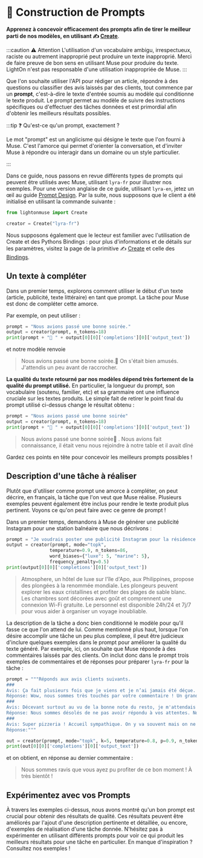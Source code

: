 # 📜 Construction de Prompts

**Apprenez à concevoir efficacement des prompts afin de tirer le meilleur parti de nos modèles, en utilisant ✍️ [Create](/api/endpoints/create)**.

:::caution ⚠️ Attention
L'utilisation d'un vocabulaire ambigu, irrespectueux, raciste ou autrement inapproprié peut produire un texte inapproprié. Merci de faire preuve de bon sens en utilisant Muse pour produire du texte. LightOn n'est pas responsable d'une utilisation inappropriée de Muse.
:::

Que l'on souhaite utiliser l'API pour rédiger un article, répondre à des questions ou classifier des avis laissés par des clients, tout commence par un **prompt**, c'est-à-dire le texte d'entrée soumis au modèle qui conditionne le texte produit. Le prompt permet au modèle de suivre des instructions spécifiques ou d'effectuer des tâches données et est primordial afin d'obtenir les meilleurs résultats possibles.

:::tip ❓ Qu'est-ce qu'un prompt, exactement ?

Le mot "prompt" est un anglicisme qui désigne le texte que l'on fourni à Muse. C'est l'amorce qui permet d'orienter la conversation, et d'inviter Muse à répondre ou interagir dans un domaine ou un style particulier.

:::

Dans ce guide, nous passons en revue différents types de prompts qui peuvent être utilisés avec Muse, utilisant `lyra-fr` pour illustrer nos exemples. Pour une version anglaise de ce guide, utilisant `lyra-en`, jetez un œil au guide [Prompt Design](/home/english/prompt). Par la suite, nous supposons que le client a été initialisé en utilisant la commande suivante :

```python
from lightonmuse import Create

creator = Create("lyra-fr")
```

Nous supposons également que le lecteur est familier avec l'utilisation de Create et des Pythons Bindings : pour plus d'informations et de détails sur les paramètres, visitez la page de la primitive ✍️ [Create](/api/endpoints/create) et celle des [Bindings](/api/integrations/python).

## Un texte à compléter

Dans un premier temps, explorons comment utiliser le début d'un texte (article, publicité, texte littéraire) en tant que prompt. La tâche pour Muse est donc de compléter cette amorce.

Par exemple, on peut utiliser :

```python
prompt = "Nous avions passé une bonne soirée."
output = creator(prompt, n_tokens=18)
print(prompt + "🤖 " + output[0][0]['completions'][0]['output_text'])
```

et notre modèle renvoie

> Nous avions passé une bonne soirée.🤖 On s'était bien amusés.
> J'attendis un peu avant de raccrocher.

**La qualité du texte retourné par nos modèles dépend très fortement de la qualité du prompt utilisé.** En particulier, la longueur du prompt, son vocabulaire (soutenu, familier, etc) et sa grammaire ont une influence cruciale sur les textes produits. Le simple fait de retirer le point final du prompt utilisé ci-dessus change le résultat obtenu :

```python
prompt = "Nous avions passé une bonne soirée"
output = creator(prompt, n_tokens=18)
print(prompt + "🤖 " + output[0][0]['completions'][0]['output_text'])
```

> Nous avions passé une bonne soirée🤖 . Nous avions fait connaissance, il était venu nous rejoindre à notre table et il avait dîné

Gardez ces points en tête pour concevoir les meilleurs prompts possibles !

## Description d'une tâche à réaliser

Plutôt que d'utiliser comme prompt une amorce à compléter, on peut décrire, en français, la tâche que l'on veut que Muse réalise. Plusieurs exemples peuvent également être inclus pour rendre le texte produit plus pertinent. Voyons ce qu'on peut faire avec ce genre de prompt !

Dans un premier temps, demandons à Muse de générer une publicité Instagram pour une station balnéaire que nous décrivons :

```python
prompt = "Je voudrais poster une publicité Instagram pour la résidence de vacances Atmosphère, un hôtel de luxe sur l'île d'Apo, aux Philippines, qui propose des plongées à la renommée mondiale. Voici le texte : '"
output = creator(prompt, mode="topk",
                temperature=0.9, n_tokens=86,
                word_biases={"luxe": 5, "marine": 5},
                frequency_penalty=0.5)
print(output[0][0]['completions'][0]['output_text'])
```

> Atmosphere, un hôtel de luxe sur l'île d'Apo, aux Philippines, propose des plongées à la renommée mondiale. Les plongeurs peuvent explorer les eaux cristallines et profiter des plages de sable blanc. Les chambres sont décorées avec goût et comprennent une connexion Wi-Fi gratuite. Le personnel est disponible 24h/24 et 7j/7 pour vous aider à organiser un voyage inoubliable.

La description de la tâche a donc bien conditionné le modèle pour qu'il fasse ce que l'on attend de lui. Comme mentionné plus haut, lorsque l'on désire accomplir une tâche un peu plus complexe, il peut être judicieux d'inclure quelques exemples dans le prompt pour améliorer la qualité du texte généré. Par exemple, ici, on souhaite que Muse réponde à des commentaires laissés par des clients. On inclut donc dans le prompt trois exemples de commentaires et de réponses pour préparer `lyra-fr` pour la tâche :

```python
prompt = """Réponds aux avis clients suivants.
###
Avis: Ça fait plusieurs fois que je viens et je n’ai jamais été déçue. L’accueil est chaleureux, les pizzas sont juste parfaites. J’ai enfin goûté un dessert et il était largement à la hauteur du reste ! Bref, au top, j’y retournerai bientôt !
Réponse: Wow, nous sommes très touchés par votre commentaire ! Un grand merci à vous et à très bientôt !
###
Avis: Décevant surtout au vu de la bonne note du resto, je m'attendais à me régaler mais pas vraiment. Le tiramisu, certes bien garni, était très liquide, on aurait dit que c'était mélangé avec de l'eau, et pas très bon.
Réponse: Nous sommes désolés de ne pas avoir répondu à vos attentes. Nous espérons que vous nous donnerez une autre chance bientôt.
###
Avis: Super pizzeria ! Accueil sympathique. On y va souvent mais on ne s'en lasse pas !
Réponse:"""

out = creator(prompt, mode="topk", k=5, temperature=0.8, p=0.9, n_tokens=20, stop_words=["\n"])
print(out[0][0]['completions'][0]['output_text'])
```

et on obtient, en réponse au dernier commentaire :

> Nous sommes ravis que vous ayez pu profiter de ce bon moment ! À très bientôt !

## Expérimentez avec vos Prompts

À travers les exemples ci-dessus, nous avons montré qu'un bon prompt est crucial pour obtenir des résultats de qualité. Ces résultats peuvent être améliorés par l'ajout d'une description pertinente et détaillée, ou encore, d'exemples de réalisation d'une tâche donnée. N'hésitez pas à expérimenter en utilisant différents prompts pour voir ce qui produit les meilleurs résultats pour une tâche en particulier. En manque d'inspiration ? Consultez nos exemples !
